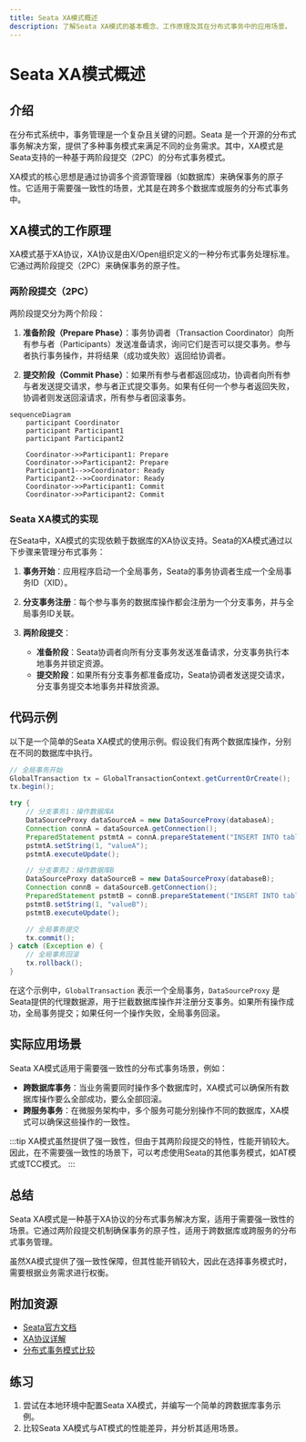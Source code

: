 ```yaml
---
title: Seata XA模式概述
description: 了解Seata XA模式的基本概念、工作原理及其在分布式事务中的应用场景。
---
```


# Seata XA模式概述

## 介绍

在分布式系统中，事务管理是一个复杂且关键的问题。Seata 是一个开源的分布式事务解决方案，提供了多种事务模式来满足不同的业务需求。其中，XA模式是Seata支持的一种基于两阶段提交（2PC）的分布式事务模式。

XA模式的核心思想是通过协调多个资源管理器（如数据库）来确保事务的原子性。它适用于需要强一致性的场景，尤其是在跨多个数据库或服务的分布式事务中。

## XA模式的工作原理

XA模式基于XA协议，XA协议是由X/Open组织定义的一种分布式事务处理标准。它通过两阶段提交（2PC）来确保事务的原子性。

### 两阶段提交（2PC）

两阶段提交分为两个阶段：

1. **准备阶段（Prepare Phase）**：事务协调者（Transaction Coordinator）向所有参与者（Participants）发送准备请求，询问它们是否可以提交事务。参与者执行事务操作，并将结果（成功或失败）返回给协调者。

2. **提交阶段（Commit Phase）**：如果所有参与者都返回成功，协调者向所有参与者发送提交请求，参与者正式提交事务。如果有任何一个参与者返回失败，协调者则发送回滚请求，所有参与者回滚事务。

```mermaid
sequenceDiagram
    participant Coordinator
    participant Participant1
    participant Participant2

    Coordinator->>Participant1: Prepare
    Coordinator->>Participant2: Prepare
    Participant1-->>Coordinator: Ready
    Participant2-->>Coordinator: Ready
    Coordinator->>Participant1: Commit
    Coordinator->>Participant2: Commit
```

### Seata XA模式的实现

在Seata中，XA模式的实现依赖于数据库的XA协议支持。Seata的XA模式通过以下步骤来管理分布式事务：

1. **事务开始**：应用程序启动一个全局事务，Seata的事务协调者生成一个全局事务ID（XID）。

2. **分支事务注册**：每个参与事务的数据库操作都会注册为一个分支事务，并与全局事务ID关联。

3. **两阶段提交**：
   - **准备阶段**：Seata协调者向所有分支事务发送准备请求，分支事务执行本地事务并锁定资源。
   - **提交阶段**：如果所有分支事务都准备成功，Seata协调者发送提交请求，分支事务提交本地事务并释放资源。

## 代码示例

以下是一个简单的Seata XA模式的使用示例。假设我们有两个数据库操作，分别在不同的数据库中执行。

```java
// 全局事务开始
GlobalTransaction tx = GlobalTransactionContext.getCurrentOrCreate();
tx.begin();

try {
    // 分支事务1：操作数据库A
    DataSourceProxy dataSourceA = new DataSourceProxy(databaseA);
    Connection connA = dataSourceA.getConnection();
    PreparedStatement pstmtA = connA.prepareStatement("INSERT INTO tableA (column) VALUES (?)");
    pstmtA.setString(1, "valueA");
    pstmtA.executeUpdate();

    // 分支事务2：操作数据库B
    DataSourceProxy dataSourceB = new DataSourceProxy(databaseB);
    Connection connB = dataSourceB.getConnection();
    PreparedStatement pstmtB = connB.prepareStatement("INSERT INTO tableB (column) VALUES (?)");
    pstmtB.setString(1, "valueB");
    pstmtB.executeUpdate();

    // 全局事务提交
    tx.commit();
} catch (Exception e) {
    // 全局事务回滚
    tx.rollback();
}
```

在这个示例中，`GlobalTransaction` 表示一个全局事务，`DataSourceProxy` 是Seata提供的代理数据源，用于拦截数据库操作并注册分支事务。如果所有操作成功，全局事务提交；如果任何一个操作失败，全局事务回滚。

## 实际应用场景

Seata XA模式适用于需要强一致性的分布式事务场景，例如：

- **跨数据库事务**：当业务需要同时操作多个数据库时，XA模式可以确保所有数据库操作要么全部成功，要么全部回滚。
- **跨服务事务**：在微服务架构中，多个服务可能分别操作不同的数据库，XA模式可以确保这些操作的一致性。

:::tip
XA模式虽然提供了强一致性，但由于其两阶段提交的特性，性能开销较大。因此，在不需要强一致性的场景下，可以考虑使用Seata的其他事务模式，如AT模式或TCC模式。
:::

## 总结

Seata XA模式是一种基于XA协议的分布式事务解决方案，适用于需要强一致性的场景。它通过两阶段提交机制确保事务的原子性，适用于跨数据库或跨服务的分布式事务管理。

虽然XA模式提供了强一致性保障，但其性能开销较大，因此在选择事务模式时，需要根据业务需求进行权衡。

## 附加资源

- [Seata官方文档](https://seata.io/zh-cn/docs/overview/what-is-seata.html)
- [XA协议详解](https://en.wikipedia.org/wiki/X/Open_XA)
- [分布式事务模式比较](https://dzone.com/articles/distributed-transaction-patterns)

## 练习

1. 尝试在本地环境中配置Seata XA模式，并编写一个简单的跨数据库事务示例。
2. 比较Seata XA模式与AT模式的性能差异，并分析其适用场景。